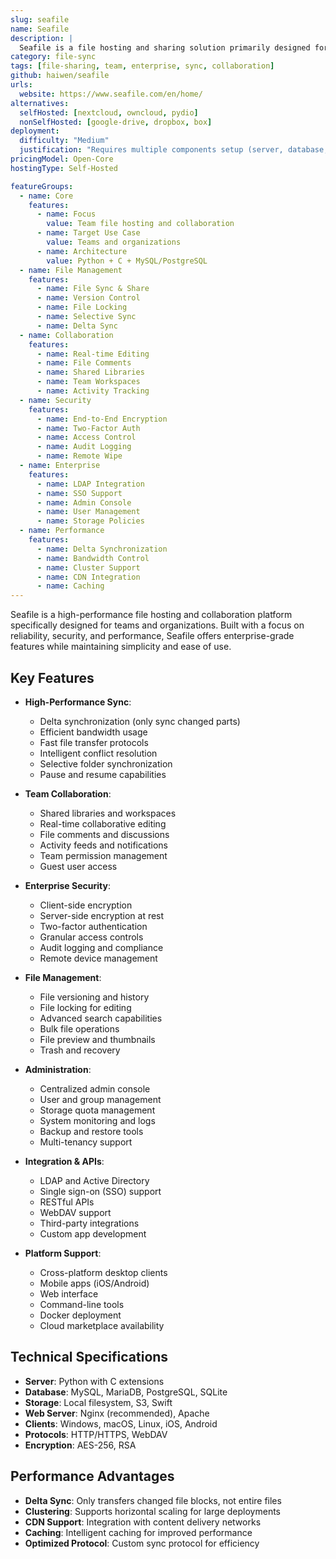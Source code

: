 ```yaml
---
slug: seafile
name: Seafile
description: |
  Seafile is a file hosting and sharing solution primarily designed for teams and organizations. It provides reliable file synchronization, sharing, and collaboration features with strong security and performance optimizations for enterprise use.
category: file-sync
tags: [file-sharing, team, enterprise, sync, collaboration]
github: haiwen/seafile
urls:
  website: https://www.seafile.com/en/home/
alternatives:
  selfHosted: [nextcloud, owncloud, pydio]
  nonSelfHosted: [google-drive, dropbox, box]
deployment:
  difficulty: "Medium"
  justification: "Requires multiple components setup (server, database, web server) but provides good documentation and Docker support."
pricingModel: Open-Core
hostingType: Self-Hosted

featureGroups:
  - name: Core
    features:
      - name: Focus
        value: Team file hosting and collaboration
      - name: Target Use Case
        value: Teams and organizations
      - name: Architecture
        value: Python + C + MySQL/PostgreSQL
  - name: File Management
    features:
      - name: File Sync & Share
      - name: Version Control
      - name: File Locking
      - name: Selective Sync
      - name: Delta Sync
  - name: Collaboration
    features:
      - name: Real-time Editing
      - name: File Comments
      - name: Shared Libraries
      - name: Team Workspaces
      - name: Activity Tracking
  - name: Security
    features:
      - name: End-to-End Encryption
      - name: Two-Factor Auth
      - name: Access Control
      - name: Audit Logging
      - name: Remote Wipe
  - name: Enterprise
    features:
      - name: LDAP Integration
      - name: SSO Support
      - name: Admin Console
      - name: User Management
      - name: Storage Policies
  - name: Performance
    features:
      - name: Delta Synchronization
      - name: Bandwidth Control
      - name: Cluster Support
      - name: CDN Integration
      - name: Caching
---
```


Seafile is a high-performance file hosting and collaboration platform specifically designed for teams and organizations. Built with a focus on reliability, security, and performance, Seafile offers enterprise-grade features while maintaining simplicity and ease of use.

## Key Features

- **High-Performance Sync**:

  - Delta synchronization (only sync changed parts)
  - Efficient bandwidth usage
  - Fast file transfer protocols
  - Intelligent conflict resolution
  - Selective folder synchronization
  - Pause and resume capabilities

- **Team Collaboration**:

  - Shared libraries and workspaces
  - Real-time collaborative editing
  - File comments and discussions
  - Activity feeds and notifications
  - Team permission management
  - Guest user access

- **Enterprise Security**:

  - Client-side encryption
  - Server-side encryption at rest
  - Two-factor authentication
  - Granular access controls
  - Audit logging and compliance
  - Remote device management

- **File Management**:

  - File versioning and history
  - File locking for editing
  - Advanced search capabilities
  - Bulk file operations
  - File preview and thumbnails
  - Trash and recovery

- **Administration**:

  - Centralized admin console
  - User and group management
  - Storage quota management
  - System monitoring and logs
  - Backup and restore tools
  - Multi-tenancy support

- **Integration & APIs**:

  - LDAP and Active Directory
  - Single sign-on (SSO) support
  - RESTful APIs
  - WebDAV support
  - Third-party integrations
  - Custom app development

- **Platform Support**:
  - Cross-platform desktop clients
  - Mobile apps (iOS/Android)
  - Web interface
  - Command-line tools
  - Docker deployment
  - Cloud marketplace availability

## Technical Specifications

- **Server**: Python with C extensions
- **Database**: MySQL, MariaDB, PostgreSQL, SQLite
- **Storage**: Local filesystem, S3, Swift
- **Web Server**: Nginx (recommended), Apache
- **Clients**: Windows, macOS, Linux, iOS, Android
- **Protocols**: HTTP/HTTPS, WebDAV
- **Encryption**: AES-256, RSA

## Performance Advantages

- **Delta Sync**: Only transfers changed file blocks, not entire files
- **Clustering**: Supports horizontal scaling for large deployments
- **CDN Support**: Integration with content delivery networks
- **Caching**: Intelligent caching for improved performance
- **Optimized Protocol**: Custom sync protocol for efficiency
